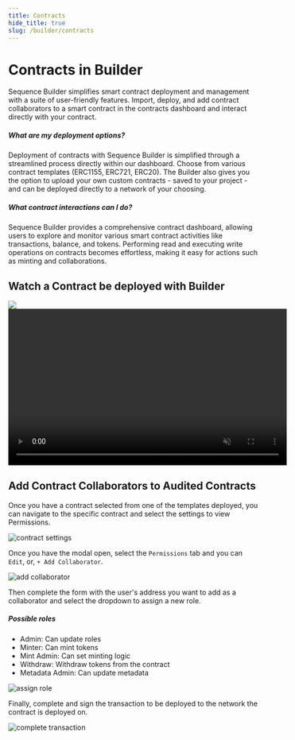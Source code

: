 ```yaml
---
title: Contracts
hide_title: true
slug: /builder/contracts
---
```


# Contracts in Builder

Sequence Builder simplifies smart contract deployment and management with a suite of user-friendly features. Import, deploy, and add contract collaborators to a smart contract in the contracts dashboard and interact directly with your contract.

##### What are my deployment options?
Deployment of contracts with Sequence Builder is simplified through a streamlined process directly within our dashboard. Choose from various contract templates (ERC1155, ERC721, ERC20). The Builder also gives you the option to upload your own custom contracts - saved to your project - and can be deployed directly to a network of your choosing.

##### What contract interactions can I do?
Sequence Builder provides a comprehensive contract dashboard, allowing users to explore and monitor various smart contract activities like transactions, balance, and tokens. Performing read and executing write operations on contracts becomes effortless, making it easy for actions such as minting and collaborations.

## Watch a Contract be deployed with Builder
<div class="video-container">
    <img class="preview-image" src="/img/builder/builder_deploy_contracts.png" />
    <video class="video-frame" width="560" height="315" controls muted src="/video/builder/03_Contracts.mp4" type="video/mp4" />
</div>

## Add Contract Collaborators to Audited Contracts
Once you have a contract selected from one of the templates deployed, you can navigate to the specific contract and select the settings to view Permissions.

![contract settings](/img/builder/builder_contract_specific_settings.png)

Once you have the modal open, select the `Permissions` tab and you can `Edit`, or, `+ Add Collaborator`.

![add collaborator](/img/builder/builder_contract_specific_permissions.png)

Then complete the form with the user's address you want to add as a collaborator and select the dropdown to assign a new role.

##### Possible roles
* Admin: Can update roles
* Minter: Can mint tokens
* Mint Admin: Can set minting logic
* Withdraw: Withdraw tokens from the contract
* Metadata Admin: Can update metadata

![assign role](/img/builder/builder_contract_permissions_dropdown.png)

Finally, complete and sign the transaction to be deployed to the network the contract is deployed on.

![complete transaction](/img/builder/builder_contract_permissions_transaction.png)